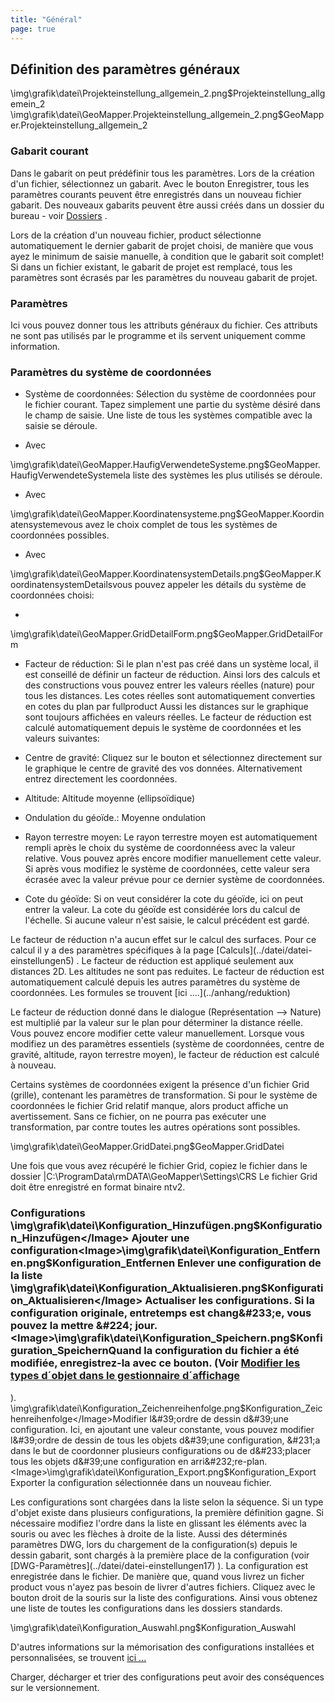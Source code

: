 ```yaml
---
title: "Général"
page: true
---
```

## D&#233;finition des param&#232;tres g&#233;n&#233;raux

<GeoDesigner>
<Image>\img\grafik\datei\Projekteinstellung_allgemein_2.png$Projekteinstellung_allgemein_2</Image>
</GeoDesigner>
<GeoMapper>
<Image>\img\grafik\datei\GeoMapper.Projekteinstellung_allgemein_2.png$GeoMapper.Projekteinstellung_allgemein_2</Image>
</GeoMapper>


### Gabarit courant
Dans le gabarit on peut pr&#233;d&#233;finir tous les param&#232;tres. Lors de la cr&#233;ation d&#39;un fichier, s&#233;lectionnez un gabarit. 
Avec le bouton Enregistrer, tous les param&#232;tres courants peuvent &#234;tre enregistr&#233;s dans un nouveau fichier gabarit. Des nouveaux gabarits peuvent &#234;tre aussi cr&#233;&#233;s dans un dossier du bureau - voir [Dossiers](../datei/programm-einstellungen6)
. 

<Success>
Lors de la cr&#233;ation d&#39;un nouveau fichier,  <Placeholder>product</Placeholder> s&#233;lectionne automatiquement le dernier gabarit de projet choisi, de mani&#232;re que vous ayez le minimum de saisie manuelle, &#224; condition que le gabarit soit complet!
</Success>

<Warning>
Si dans un fichier existant, le gabarit de projet est remplac&#233;, tous les param&#232;tres sont &#233;cras&#233;s par les param&#232;tres du nouveau gabarit de projet.
</Warning>


### Param&#232;tres
Ici vous pouvez donner tous les attributs g&#233;n&#233;raux du fichier. Ces attributs ne sont pas utilis&#233;s par le programme et ils servent uniquement comme information.

<GeoMapper>

### Param&#232;tres du syst&#232;me de coordonn&#233;es

- <Bold> Syst&#232;me de coordonn&#233;es: </Bold>  S&#233;lection du syst&#232;me de coordonn&#233;es pour le fichier courant. Tapez simplement une partie du syst&#232;me d&#233;sir&#233; dans le champ de saisie. Une liste de tous les syst&#232;mes compatible avec la saisie se d&#233;roule.


- Avec 


<Image>\img\grafik\datei\GeoMapper.HaufigVerwendeteSysteme.png$GeoMapper.HaufigVerwendeteSysteme</Image>la liste des syst&#232;mes les plus utilis&#233;s se d&#233;roule.


- Avec 


<Image>\img\grafik\datei\GeoMapper.Koordinatensysteme.png$GeoMapper.Koordinatensysteme</Image>vous avez le choix complet de tous les syst&#232;mes de coordonn&#233;es possibles.


- Avec 


<Image>\img\grafik\datei\GeoMapper.KoordinatensystemDetails.png$GeoMapper.KoordinatensystemDetails</Image>vous pouvez appeler les d&#233;tails du syst&#232;me de coordonn&#233;es choisi:


- 
<Image>\img\grafik\datei\GeoMapper.GridDetailForm.png$GeoMapper.GridDetailForm</Image>


- <Bold> Facteur de r&#233;duction: </Bold>  Si le plan n&#39;est pas cr&#233;&#233; dans un syst&#232;me local, il est conseill&#233; de d&#233;finir un facteur de r&#233;duction. Ainsi lors des calculs et des constructions vous pouvez entrer les valeurs r&#233;elles (nature) pour tous les distances. Les cotes r&#233;elles sont automatiquement converties en cotes du plan par <Placeholder>fullproduct</Placeholder>  Aussi les distances sur le graphique sont toujours affich&#233;es en valeurs r&#233;elles. Le facteur de r&#233;duction est calcul&#233; automatiquement depuis le syst&#232;me de coordonn&#233;es et les valeurs suivantes:


- <Bold> Centre de gravit&#233;: </Bold> Cliquez sur le bouton et s&#233;lectionnez directement sur le graphique le centre de gravit&#233; des vos donn&#233;es. Alternativement entrez directement les coordonn&#233;es.


- <Bold> Altitude: </Bold> Altitude moyenne (ellipso&#239;dique)


- <Bold> Ondulation du g&#233;o&#239;de.: </Bold> Moyenne ondulation


- <Bold> Rayon terrestre moyen: </Bold> Le rayon terrestre moyen est automatiquement rempli apr&#232;s le choix du syst&#232;me de coordonn&#233;ess avec la valeur relative. Vous pouvez apr&#232;s encore modifier manuellement cette valeur. Si apr&#232;s vous modifiez le syst&#232;me de coordonn&#233;es, cette valeur sera &#233;cras&#233;e avec la valeur pr&#233;vue pour ce dernier syst&#232;me de coordonn&#233;es.


- <Bold> Cote du g&#233;o&#239;de: </Bold> Si on veut consid&#233;rer la cote du g&#233;o&#239;de, ici on peut entrer la valeur. La cote du g&#233;o&#239;de est consid&#233;r&#233;e lors du calcul de l&#39;&#233;chelle. Si aucune valeur n&#39;est saisie, le calcul pr&#233;c&#233;dent est gard&#233;.







<Warning>
   Le facteur de r&#233;duction n&#39;a aucun effet sur le calcul des surfaces. Pour ce calcul il y a des param&#232;tres sp&#233;cifiques &#224; la page [Calculs](../datei/datei-einstellungen5)
. 
</Warning>
 
<Warning>
 Le facteur de r&#233;duction est appliqu&#233; seulement aux distances 2D. Les altitudes ne sont pas reduites.
</Warning>

 
<Success>
   Le facteur de r&#233;duction est automatiquement calcul&#233; depuis les autres param&#232;tres du syst&#232;me de coordonn&#233;es. Les formules se trouvent [ici ....](../anhang/reduktion)

Le facteur de r&#233;duction donn&#233; dans le dialogue (Repr&#233;sentation --&gt; Nature) est multipli&#233; par la valeur sur le plan pour d&#233;terminer la distance r&#233;elle.
Vous pouvez encore modifier cette valeur manuellement. Lorsque vous modifiez un des param&#232;tres essentiels (syst&#232;me de coordonn&#233;es, centre de gravit&#233;, altitude, rayon terrestre moyen), le facteur de r&#233;duction est calcul&#233; &#224; nouveau.  
</Success>

<Warning>
Certains syst&#232;mes de coordonn&#233;es exigent la pr&#233;sence d&#39;un fichier Grid (grille), contenant les param&#232;tres de transformation. Si pour le syst&#232;me de coordonn&#233;es le fichier Grid relatif manque, alors  <Placeholder>product</Placeholder> affiche un avertissement. Sans ce fichier, on ne pourra pas ex&#233;cuter une transformation, par contre toutes les autres op&#233;rations sont possibles.


<Image>\img\grafik\datei\GeoMapper.GridDatei.png$GeoMapper.GridDatei</Image>

Une fois que vous avez r&#233;cup&#233;r&#233; le fichier Grid, copiez le fichier dans le dossier |C:\ProgramData\rmDATA\GeoMapper\Settings\CRS
Le fichier Grid doit &#234;tre enregistr&#233; en format binaire ntv2.
</Warning>


</GeoMapper>

### Configurations<Image>\img\grafik\datei\Konfiguration_Hinzufügen.png$Konfiguration_Hinzufügen</Image> Ajouter une configuration<Image>\img\grafik\datei\Konfiguration_Entfernen.png$Konfiguration_Entfernen</Image> Enlever une configuration de la liste<Image>\img\grafik\datei\Konfiguration_Aktualisieren.png$Konfiguration_Aktualisieren</Image> Actualiser les configurations. Si la configuration originale, entretemps est chang&#233;e, vous pouvez la mettre &#224; jour.<Image>\img\grafik\datei\Konfiguration_Speichern.png$Konfiguration_Speichern</Image>Quand la configuration du fichier a &#233;t&#233; modifi&#233;e, enregistrez-la avec ce bouton. (Voir [ Modifier les types d&#180;objet dans le gestionnaire d&#180;affichage](../darstellungsmanager/objekttypen_bearbeiten)
).<Image>\img\grafik\datei\Konfiguration_Zeichenreihenfolge.png$Konfiguration_Zeichenreihenfolge</Image>Modifier l&#39;ordre de dessin d&#39;une configuration. Ici, en ajoutant une valeur constante, vous pouvez modifier l&#39;ordre de dessin de tous les objets d&#39;une configuration, &#231;a dans le but de coordonner plusieurs configurations ou de d&#233;placer tous les objets d&#39;une configuration en arri&#232;re-plan.<Image>\img\grafik\datei\Konfiguration_Export.png$Konfiguration_Export</Image> Exporter la configuration s&#233;lectionn&#233;e dans un nouveau fichier.

<Success>
Les configurations sont charg&#233;es dans la liste selon la s&#233;quence. Si un type d&#39;objet existe dans plusieurs configurations, la premi&#232;re d&#233;finition gagne. 
Si n&#233;cessaire modifiez l&#39;ordre dans la liste en glissant les &#233;l&#233;ments avec la souris ou avec les fl&#232;ches &#224; droite de la liste. 
</Success>
<GeoDesigner>
<Warning>
Aussi des d&#233;termin&#233;s param&#232;tres DWG, lors du chargement de la configuration(s) depuis le dessin gabarit, sont charg&#233;s &#224; la premi&#232;re place de la configuration (voir [DWG-Param&#232;tres](../datei/datei-einstellungen17)
).
</Warning>
</GeoDesigner>
<Success>
La configuration est enregistr&#233;e dans le fichier. De mani&#232;re que, quand vous livrez un ficher  <Placeholder>product</Placeholder>  vous n&#39;ayez pas besoin de livrer d&#39;autres fichiers.
</Success>

<Success>
Cliquez avec le bouton droit de la souris sur la liste des configurations. Ainsi vous obtenez une liste de toutes les configurations dans les dossiers standards.

<Image>\img\grafik\datei\Konfiguration_Auswahl.png$Konfiguration_Auswahl</Image>

D&#39;autres informations sur la m&#233;morisation des configurations install&#233;es et personnalis&#233;es, se trouvent [ici ...](../anhang/dateien)
 
</Success>

<Warning>
Charger, d&#233;charger et trier des configurations peut avoir des cons&#233;quences sur le versionnement.
</Warning>

